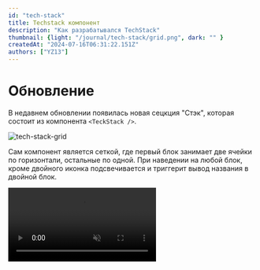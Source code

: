 ```yaml
---
id: "tech-stack"
title: Techstack компонент
description: "Как разрабатывался TechStack"
thumbnail: {light: "/journal/tech-stack/grid.png", dark: "" }
createdAt: "2024-07-16T06:31:22.151Z"
authors: ["YZ13"]
---
```



# Обновление

В недавнем обновлении появилась новая сецкция "Стэк", которая состоит из компонента `<TeckStack />`.

<Image
  className="rounded-xl overflow-hidden border"
  src="/journal/tech-stack/grid.png"
  width={600}
  height={400}
  alt="tech-stack-grid"
/>

Сам компонент является сеткой, где первый блок занимает две ячейки по горизонтали, остальные по одной.
При наведении на любой блок, кроме двойного иконка подсвечивается и триггерит вывод названия в двойной блок.

<Video
  autoPlay
  muted
  loop
  className="rounded-xl overflow-hidden border"
  src="/journal/tech-stack/grid.mp4"
  width={600}
  height={400}
  alt="tech-stack-grid"
/>
